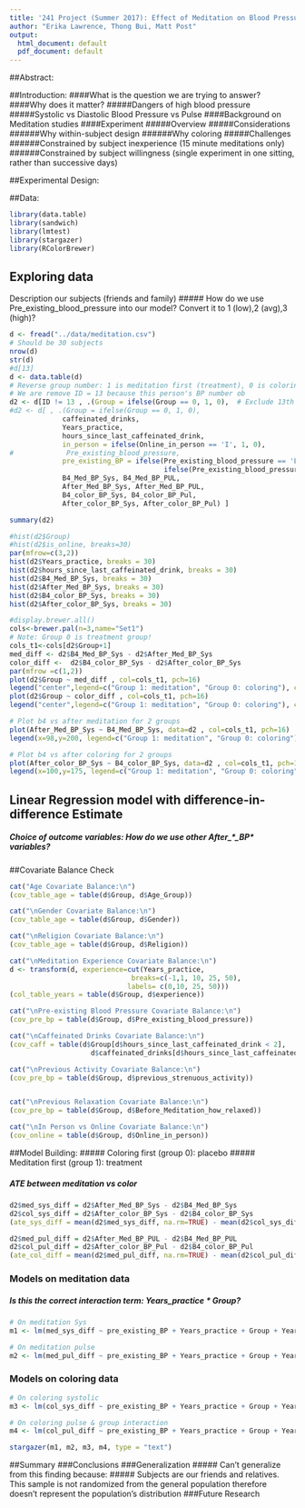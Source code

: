 ```yaml
---
title: '241 Project (Summer 2017): Effect of Meditation on Blood Pressure'
author: "Erika Lawrence, Thong Bui, Matt Post"
output:
  html_document: default
  pdf_document: default
---
```


##Abstract:


##Introduction:
####What is the question we are trying to answer? 
####Why does it matter?
#####Dangers of high blood pressure
#####Systolic vs Diastolic Blood Pressure vs Pulse
####Background on Meditation studies
####Experiment
#####Overview
#####Considerations
######Why within-subject design
######Why coloring
#####Challenges
######Constrained by subject inexperience (15 minute meditations only)
######Constrained by subject willingness (single experiment in one sitting, rather than successive days)

##Experimental Design:

##Data:
```r
library(data.table)
library(sandwich)
library(lmtest)
library(stargazer)
library(RColorBrewer)

```

## Exploring data

Description our subjects (friends and family)
##### How do we use Pre_existing_blood_pressure into our model? Convert it to 1 (low),2 (avg),3 (high)?


```r
d <- fread("../data/meditation.csv")
# Should be 30 subjects
nrow(d)
str(d)
#d[13]
d <- data.table(d)
# Reverse group number: 1 is meditation first (treatment), 0 is coloring 1st
# We are remove ID = 13 because this person's BP number ob
d2 <- d[ID != 13 , .(Group = ifelse(Group == 0, 1, 0),  # Exclude 13th person
#d2 <- d[ , .(Group = ifelse(Group == 0, 1, 0),
             caffeinated_drinks,
             Years_practice,
             hours_since_last_caffeinated_drink,
             in_person = ifelse(Online_in_person == 'I', 1, 0),
#             Pre_existing_blood_pressure,
             pre_existing_BP = ifelse(Pre_existing_blood_pressure == 'Low', 1, 
                                      ifelse(Pre_existing_blood_pressure == 'Avg', 2, 3)),
             B4_Med_BP_Sys, B4_Med_BP_PUL,
             After_Med_BP_Sys, After_Med_BP_PUL,
             B4_color_BP_Sys, B4_color_BP_Pul, 
             After_color_BP_Sys, After_color_BP_Pul) ]

summary(d2)

#hist(d2$Group)
#hist(d2$is_online, breaks=30)
par(mfrow=c(3,2))
hist(d2$Years_practice, breaks = 30)
hist(d2$hours_since_last_caffeinated_drink, breaks = 30)
hist(d2$B4_Med_BP_Sys, breaks = 30)
hist(d2$After_Med_BP_Sys, breaks = 30)
hist(d2$B4_color_BP_Sys, breaks = 30)
hist(d2$After_color_BP_Sys, breaks = 30)

#display.brewer.all()
cols<-brewer.pal(n=3,name="Set1")
# Note: Group 0 is treatment group!
cols_t1<-cols[d2$Group+1]
med_diff <- d2$B4_Med_BP_Sys - d2$After_Med_BP_Sys
color_diff <-  d2$B4_color_BP_Sys - d2$After_color_BP_Sys
par(mfrow =c(1,2))
plot(d2$Group ~ med_diff , col=cols_t1, pch=16)
legend("center",legend=c("Group 1: meditation", "Group 0: coloring"), col=cols_t1, pch=16)
plot(d2$Group ~ color_diff , col=cols_t1, pch=16)
legend("center",legend=c("Group 1: meditation", "Group 0: coloring"), col=cols_t1, pch=16)

# Plot b4 vs after meditation for 2 groups
plot(After_Med_BP_Sys ~ B4_Med_BP_Sys, data=d2 , col=cols_t1, pch=16)
legend(x=98,y=200, legend=c("Group 1: meditation", "Group 0: coloring"), col=cols_t1, pch=16, xpd=TRUE)

# Plot b4 vs after coloring for 2 groups
plot(After_color_BP_Sys ~ B4_color_BP_Sys, data=d2 , col=cols_t1, pch=16)
legend(x=100,y=175, legend=c("Group 1: meditation", "Group 0: coloring"), col=cols_t1, pch=16, xpd=TRUE)

```

## Linear Regression model with difference-in-difference Estimate

##### Choice of outcome variables: How do we use other After_*_BP* variables?

##Covariate Balance Check

```r
cat("Age Covariate Balance:\n")
(cov_table_age = table(d$Group, d$Age_Group))

cat("\nGender Covariate Balance:\n")
(cov_table_age = table(d$Group, d$Gender))

cat("\nReligion Covariate Balance:\n")
(cov_table_age = table(d$Group, d$Religion))

cat("\nMeditation Experience Covariate Balance:\n")
d <- transform(d, experience=cut(Years_practice,  
                              breaks=c(-1,1, 10, 25, 50),
                             labels= c(0,10, 25, 50)))
(col_table_years = table(d$Group, d$experience))

cat("\nPre-existing Blood Pressure Covariate Balance:\n")
(cov_pre_bp = table(d$Group, d$Pre_existing_blood_pressure))

cat("\nCaffeinated Drinks Covariate Balance:\n")
(cov_caff = table(d$Group[d$hours_since_last_caffeinated_drink < 2],
                    d$caffeinated_drinks[d$hours_since_last_caffeinated_drink < 2]))

cat("\nPrevious Activity Covariate Balance:\n")
(cov_pre_bp = table(d$Group, d$previous_strenuous_activity))


cat("\nPrevious Relaxation Covariate Balance:\n")
(cov_pre_bp = table(d$Group, d$Before_Meditation_how_relaxed))

cat("\nIn Person vs Online Covariate Balance:\n")
(cov_online = table(d$Group, d$Online_in_person))

```

##Model Building:
##### Coloring first (group 0): placebo
##### Meditation first (group 1): treatment

##### ATE between meditation vs color
```r
d2$med_sys_diff = d2$After_Med_BP_Sys - d2$B4_Med_BP_Sys
d2$col_sys_diff = d2$After_color_BP_Sys - d2$B4_color_BP_Sys
(ate_sys_diff = mean(d2$med_sys_diff, na.rm=TRUE) - mean(d2$col_sys_diff, na.rm=TRUE))

d2$med_pul_diff = d2$After_Med_BP_PUL - d2$B4_Med_BP_PUL
d2$col_pul_diff = d2$After_color_BP_Pul - d2$B4_color_BP_Pul
(ate_col_diff = mean(d2$med_pul_diff, na.rm=TRUE) - mean(d2$col_pul_diff, na.rm=TRUE))
```

### Models on meditation data
##### Is this the correct interaction term: Years_practice * Group?

```r
# On meditation Sys
m1 <- lm(med_sys_diff ~ pre_existing_BP + Years_practice + Group + Years_practice * Group + caffeinated_drinks + hours_since_last_caffeinated_drink + in_person, data=d2)

# On meditation pulse
m2 <- lm(med_pul_diff ~ pre_existing_BP + Years_practice + Group + Years_practice * Group + caffeinated_drinks + hours_since_last_caffeinated_drink + in_person, data=d2)
```

### Models on coloring data

```r
# On coloring systolic
m3 <- lm(col_sys_diff ~ pre_existing_BP + Years_practice + Group + Years_practice * Group + caffeinated_drinks + hours_since_last_caffeinated_drink + in_person, data=d2)

# On coloring pulse & group interaction
m4 <- lm(col_pul_diff ~ pre_existing_BP + Years_practice + Group + Years_practice * Group + caffeinated_drinks + hours_since_last_caffeinated_drink + in_person, data=d2)

stargazer(m1, m2, m3, m4, type = "text")
```

##Summary
###Conclusions
###Generalization
##### Can't generalize from this finding because:
##### Subjects are our friends and relatives. This sample is not randomized from the general population therefore doesn't represent the population's distribution
###Future Research